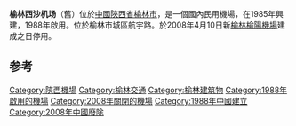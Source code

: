 {{Otheruses|张家口机场|subject=位于陕西省榆林市境内的榆林机场|other=位于河北省张家口市境内榆林村附近的机场}}
{{Infobox airport
| name          = 榆林西沙机场
| image         = 
| type          = 民用
| operator      = 
| city-served   = [[陝西|陝西]][[榆林|榆林]]
| opened        = 1988年
| elevation-m   = 
| distance_to_city = 2.6公里
| IATA          = <s>UYN</s>
| ICAO          = <s>ZLYL</s>
| coordinates   = 
| r1-number     = 15/33
| r1-length-f   = 5906
| r1-length-m   = 1800
| r1-surface    = 混凝土
}}
'''榆林西沙机场'''（舊{{airport codes|UYN|ZLYL}}）位於[[中國|中國]][[陝西省|陝西省]][[榆林市|榆林市]]，是一個國內民用機場，在1985年興建，1988年啟用。位於榆林市城區航宇路。於2008年4月10日新[[榆林榆陽機場|榆林榆陽機場]]建成之日停用。

==参考==
{{reflist}}

{{陕西机场}}

[[Category:陝西機場|Category:陝西機場]]
[[Category:榆林交通|Category:榆林交通]]
[[Category:榆林建筑物|Category:榆林建筑物]]
[[Category:1988年啟用的機場|Category:1988年啟用的機場]]
[[Category:2008年關閉的機場|Category:2008年關閉的機場]]
[[Category:1988年中國建立|Category:1988年中國建立]]
[[Category:2008年中國廢除|Category:2008年中國廢除]]